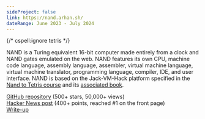 ```yaml
---
sideProject: false
link: https://nand.arhan.sh/
dateRange: June 2023 - July 2024
---
```

{/* cspell:ignore tetris */}

NAND is a Turing equivalent 16-bit computer made entirely from a clock and NAND gates emulated on the web. NAND features its own CPU, machine code language, assembly language, assembler, virtual machine language, virtual machine translator, programming language, compiler, IDE, and user interface. NAND is based on the Jack-VM-Hack platform specified in the [Nand to Tetris course](https://www.nand2tetris.org/) and its [associated book](https://www.amazon.com/Elements-Computing-Systems-second-Principles-dp-0262539802/dp/0262539802/ref=dp_ob_title_bk).

[GitHub repository](https://github.com/ArhanChaudhary/NAND) (500+ stars, 50,000+ views) \
[Hacker News post](https://news.ycombinator.com/item?id=40159278) (400+ points, reached #1 on the front page) \
[Write-up](https://github.com/ArhanChaudhary/NAND/blob/main/README.md)
